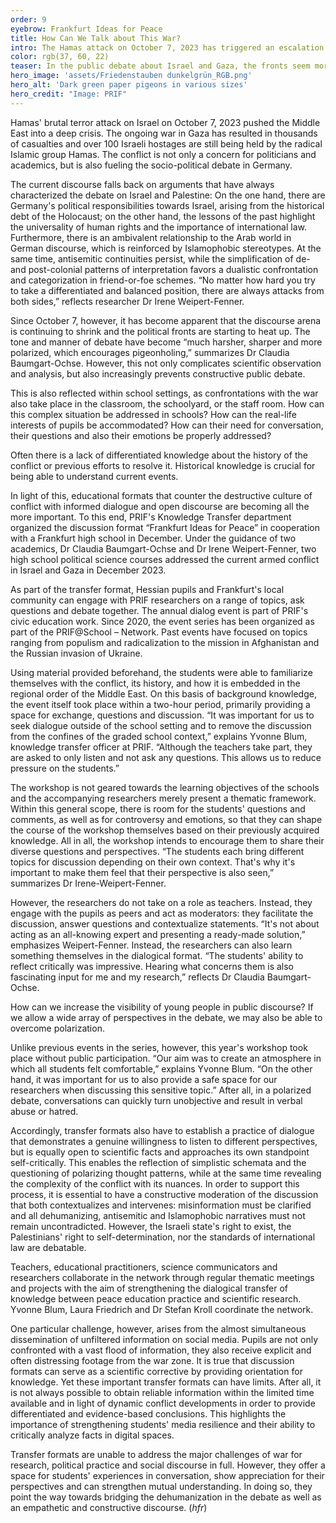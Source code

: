 ```yaml
---
order: 9
eyebrow: Frankfurt Ideas for Peace
title: How Can We Talk about This War?
intro: The Hamas attack on October 7, 2023 has triggered an escalation of violence in Israel and Gaza. The war is also omnipresent in the public and media debate in Germany. The societal debate is becoming increasingly heated and seemingly irreconcilable camps are facing each other. Once again, the question arises as to how this complex conflict can be addressed and a discourse space can be created. PRIF's annual transfer format “Frankfurt Ideas for Peace” attempts to promote dialog and exchange. In December 2023, a workshop with Frankfurt school students took place as part of this series.
color: rgb(37, 60, 22)
teaser: In the public debate about Israel and Gaza, the fronts seem more hardened than ever. What challenges does this pose for civic education and how can conversations still work? PRIF employees report on the dialog format “Frankfurt Ideas for Peace”.
hero_image: 'assets/Friedenstauben dunkelgrün_RGB.png'
hero_alt: 'Dark green paper pigeons in various sizes'
hero_credit: "Image: PRIF"
---
```


<Leadin>Hamas' brutal terror attack</Leadin> on Israel on October 7, 2023 pushed the Middle East into a deep crisis. The ongoing war in Gaza has resulted in thousands of casualties and over 100 Israeli hostages are still being held by the radical Islamic group Hamas. The conflict is not only a concern for politicians and academics, but is also fueling the socio-political debate in Germany. 

The current discourse falls back on arguments that have always characterized the debate on Israel and Palestine: On the one hand, there are Germany's political responsibilities towards Israel, arising from the historical debt of the Holocaust; on the other hand, the lessons of the past highlight the universality of human rights and the importance of international law. Furthermore, there is an ambivalent relationship to the Arab world in German discourse, which is reinforced by Islamophobic stereotypes. At the same time, antisemitic continuities persist, while the simplification of de- and post-colonial patterns of interpretation favors a dualistic confrontation and categorization in friend-or-foe schemes. “No matter how hard you try to take a differentiated and balanced position, there are always attacks from both sides,” reflects researcher Dr Irene Weipert-Fenner.

Since October 7, however, it has become apparent that the discourse arena is continuing to shrink and the political fronts are starting to heat up. The tone and manner of debate have become “much harsher, sharper and more polarized, which encourages pigeonholing,” summarizes Dr Claudia Baumgart-Ochse. However, this not only complicates scientific observation and analysis, but also increasingly prevents constructive public debate.

This is also reflected within school settings, as confrontations with the war also take place in the classroom, the schoolyard, or the staff room. How can this complex situation be addressed in schools? How can the real-life interests of pupils be accommodated? How can their need for conversation, their questions and also their emotions be properly addressed?

<Quote cite="Claudia Baumgart-Ochse">

Often there is a lack of differentiated knowledge about the history of the conflict or previous efforts to resolve it. Historical knowledge is crucial for being able to understand current events.

</Quote>

In light of this, educational formats that counter the destructive culture of conflict with informed dialogue and open discourse are becoming all the more important. To this end, PRIF's Knowledge Transfer department organized the discussion format “Frankfurt Ideas for Peace” in cooperation with a Frankfurt high school in December. Under the guidance of two academics, Dr Claudia Baumgart-Ochse and Dr Irene Weipert-Fenner, two high school political science courses addressed the current armed conflict in Israel and Gaza in December 2023.

<Callout eyebrow="Infobox" title="Frankfurt Ideas for Peace" expandable={false}>

As part of the transfer format, Hessian pupils and Frankfurt's local community can engage with PRIF researchers on a range of topics, ask questions and debate together. The annual dialog event is part of PRIF's civic education work. Since 2020, the event series has been organized as part of the PRIF@School – Network. Past events have focused on topics ranging from populism and radicalization to the mission in Afghanistan and the Russian invasion of Ukraine.

</Callout>

Using material provided beforehand, the students were able to familiarize themselves with the conflict, its history, and how it is embedded in the regional order of the Middle East. On this basis of background knowledge, the event itself took place within a two-hour period, primarily providing a space for exchange, questions and discussion. “It was important for us to seek dialogue outside of the school setting and to remove the discussion from the confines of the graded school context,” explains Yvonne Blum, knowledge transfer officer at PRIF. “Although the teachers take part, they are asked to only listen and not ask any questions. This allows us to reduce pressure on the students.”

The workshop is not geared towards the learning objectives of the schools and the accompanying researchers merely present a thematic framework. Within this general scope, there is room for the students' questions and comments, as well as for controversy and emotions, so that they can shape the course of the workshop themselves based on their previously acquired knowledge. All in all, the workshop intends to encourage them to share their diverse questions and perspectives. “The students each bring different topics for discussion depending on their own context. That's why it's important to make them feel that their perspective is also seen,” summarizes Dr Irene-Weipert-Fenner.

However, the researchers do not take on a role as teachers. Instead, they engage with the pupils as peers and act as moderators: they facilitate the discussion, answer questions and contextualize statements. “It's not about acting as an all-knowing expert and presenting a ready-made solution,” emphasizes Weipert-Fenner. Instead, the researchers can also learn something themselves in the dialogical format. “The students' ability to reflect critically was impressive. Hearing what concerns them is also fascinating input for me and my research,” reflects Dr Claudia Baumgart-Ochse.

<Quote cite="Irene Weipert-Fenner">

How can we increase the visibility of young people in public discourse? If we allow a wide array of perspectives in the debate, we may also be able to overcome polarization.

</Quote>

Unlike previous events in the series, however, this year's workshop took place without public participation. “Our aim was to create an atmosphere in which all students felt comfortable,” explains Yvonne Blum. “On the other hand, it was important for us to also provide a safe space for our researchers when discussing this sensitive topic.” After all, in a polarized debate, conversations can quickly turn unobjective and result in verbal abuse or hatred.

Accordingly, transfer formats also have to establish a practice of dialogue that demonstrates a genuine willingness to listen to different perspectives, but is equally open to scientific facts and approaches its own standpoint self-critically. This enables the reflection of simplistic schemata and the questioning of polarizing thought patterns, while at the same time revealing the complexity of the conflict with its nuances. In order to support this process, it is essential to have a constructive moderation of the discussion that both contextualizes and intervenes: misinformation must be clarified and all dehumanizing, antisemitic and Islamophobic narratives must not remain uncontradicted. However, the Israeli state's right to exist, the Palestinians' right to self-determination, nor the standards of international law are debatable.

<Callout title="PRIF@School – Network Peace Research and Educational Practice" expandable={false}>

Teachers, educational practitioners, science communicators and researchers collaborate in the network through regular thematic meetings and projects with the aim of strengthening the dialogical transfer of knowledge between peace education practice and scientific research. Yvonne Blum, Laura Friedrich and Dr Stefan Kroll coordinate the network.

</Callout>

One particular challenge, however, arises from the almost simultaneous dissemination of unfiltered information on social media. Pupils are not only confronted with a vast flood of information, they also receive explicit and often distressing footage from the war zone. It is true that discussion formats can serve as a scientific corrective by providing orientation for knowledge. Yet these important transfer formats can have limits. After all, it is not always possible to obtain reliable information within the limited time available and in light of dynamic conflict developments in order to provide differentiated and evidence-based conclusions. This highlights the importance of strengthening students' media resilience and their ability to critically analyze facts in digital spaces.

Transfer formats are unable to address the major challenges of war for research, political practice and social discourse in full. However, they offer a space for students' experiences in conversation, show appreciation for their perspectives and can strengthen mutual understanding. In doing so, they point the way towards bridging the dehumanization in the debate as well as an empathetic and constructive discourse. (*hfr*)

